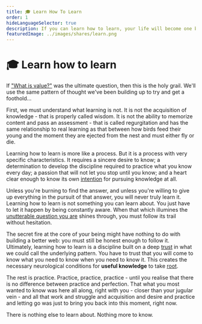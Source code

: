 ```yaml
---
title: 🎓 Learn How To Learn
order: 1
hideLanguageSelector: true
description: If you can learn how to learn, your life will become one beautifully meaningful lesson after another. This is the holy grail.
featuredImage: ../images/shares/learn.png
---
```


# 🎓 Learn how to learn

If ["What is value?"](/learn/module-1/value/) was the ultimate question, then this is the holy 
grail. We'll use the same pattern of thought we've been building up to try and get a foothold... 

First, we must understand what learning is not. It is not the acquisition of knowledge - 
that is properly called wisdom. It is not the ability to memorize content and pass an 
assessment - that is called regurgitation and has the same relationship to real learning 
as that between how birds feed their young and the moment they are ejected from the nest 
and must either fly or die.

Learning how to learn is more like a process. But it is a process with very specific 
characteristics. It requires a sincere desire to know; a determination to develop the 
discipline required to practice what you know every day; a passion that will not let you 
stop until you know; and a heart clear enough to know its own [intention](/learn/module-3/intention/) 
for pursuing knowledge at all.

Unless you're burning to find the answer, and unless you're willing to give up everything 
in the pursuit of that answer, you will never truly learn it. Learning how to learn is not 
something you can learn about. You just have to let it happen by being constantly aware. When 
that which illumines the [unutterable question you are](/learn/module-0/play-of-pattern/#the-honest-question) 
shines through, you must follow its trail without hesitation.

The <Link to="https://www.youtube.com/watch?v=3HYlbg6RKMA&t=73s" >secret fire</Link> 
at the core of your being might have nothing to do with building a better web: you must still 
be honest enough to follow it. Ultimately, learning how to learn is a discipline built on a 
deep [trust](/learn/module-0/trust/) in what we could call the underlying pattern. You have to 
trust that you will come to know what you need to know when you need to know it. This creates 
the necessary neurological conditions for **useful knowledge** to take [root](/learn/module-1/meaning/#further-references). 

The rest is practice. Practice, practice, practice - until you realise that there is no 
difference between practice and perfection. That what you most wanted to know was here all 
along, right with you - closer than your jugular vein - and all that work and struggle and 
acquisition and desire and practice and letting go was just to bring you back into this moment, 
right now. 

There is nothing else to learn about. Nothing more to know.